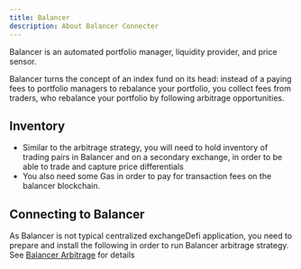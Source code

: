 ```yaml
---
title: Balancer
description: About Balancer Connecter
---
```


Balancer is an automated portfolio manager, liquidity provider, and price sensor.

Balancer turns the concept of an index fund on its head: instead of a paying fees to portfolio managers to rebalance your portfolio, you collect fees from traders, who rebalance your portfolio by following arbitrage opportunities.

## Inventory

- Similar to the arbitrage strategy, you will need to hold inventory of trading pairs in Balancer and on a secondary exchange, in order to be able to trade and capture price differentials
- You also need some Gas in order to pay for transaction fees on the balancer blockchain.

## Connecting to Balancer

As Balancer is not typical centralized exchangeDefi application, you need to prepare and install the following in order to run Balancer arbitrage strategy. See [Balancer Arbitrage](/strategies/amm-arb/) for details
